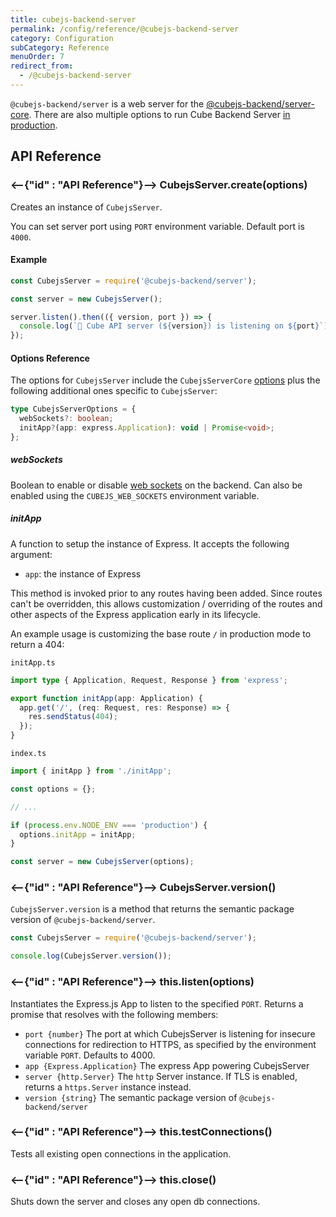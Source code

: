 ```yaml
---
title: cubejs-backend-server
permalink: /config/reference/@cubejs-backend-server
category: Configuration
subCategory: Reference
menuOrder: 7
redirect_from:
  - /@cubejs-backend-server
---
```


`@cubejs-backend/server` is a web server for the
[@cubejs-backend/server-core][ref-config-ref-backend-server-core]. There are
also multiple options to run Cube Backend Server [in
production][ref-deployment].

## API Reference

### <--{"id" : "API Reference"}--> CubejsServer.create(options)

Creates an instance of `CubejsServer`.

You can set server port using `PORT` environment variable. Default port is
`4000`.

#### Example

```javascript
const CubejsServer = require('@cubejs-backend/server');

const server = new CubejsServer();

server.listen().then(({ version, port }) => {
  console.log(`🚀 Cube API server (${version}) is listening on ${port}`);
});
```

#### Options Reference

The options for `CubejsServer` include the `CubejsServerCore`
[options][ref-config-ref-backend-server-core-opts] plus the following additional
ones specific to `CubejsServer`:

```typescript
type CubejsServerOptions = {
  webSockets?: boolean;
  initApp?(app: express.Application): void | Promise<void>;
};
```

##### webSockets

Boolean to enable or disable [web sockets][ref-frontend-real-time-ws] on the
backend. Can also be enabled using the `CUBEJS_WEB_SOCKETS` environment
variable.

##### initApp

A function to setup the instance of Express. It accepts the following argument:

- `app`: the instance of Express

This method is invoked prior to any routes having been added. Since routes can't
be overridden, this allows customization / overriding of the routes and other
aspects of the Express application early in its lifecycle.

An example usage is customizing the base route `/` in production mode to return
a 404:

`initApp.ts`

```typescript
import type { Application, Request, Response } from 'express';

export function initApp(app: Application) {
  app.get('/', (req: Request, res: Response) => {
    res.sendStatus(404);
  });
}
```

`index.ts`

```typescript
import { initApp } from './initApp';

const options = {};

// ...

if (process.env.NODE_ENV === 'production') {
  options.initApp = initApp;
}

const server = new CubejsServer(options);
```

### <--{"id" : "API Reference"}--> CubejsServer.version()

`CubejsServer.version` is a method that returns the semantic package version of
`@cubejs-backend/server`.

```javascript
const CubejsServer = require('@cubejs-backend/server');

console.log(CubejsServer.version());
```

### <--{"id" : "API Reference"}--> this.listen(options)

Instantiates the Express.js App to listen to the specified `PORT`. Returns a
promise that resolves with the following members:

- `port {number}` The port at which CubejsServer is listening for insecure
  connections for redirection to HTTPS, as specified by the environment variable
  `PORT`. Defaults to 4000.
- `app {Express.Application}` The express App powering CubejsServer
- `server {http.Server}` The `http` Server instance. If TLS is enabled, returns
  a `https.Server` instance instead.
- `version {string}` The semantic package version of `@cubejs-backend/server`

### <--{"id" : "API Reference"}--> this.testConnections()

Tests all existing open connections in the application.

### <--{"id" : "API Reference"}--> this.close()

Shuts down the server and closes any open db connections.

[ref-config-ref-backend-server-core]:
  /config/reference/@cubejs-backend-server-core
[ref-config-ref-backend-server-core-opts]:
  /config/reference/@cubejs-backend-server-core#options-reference
[ref-deployment]: /deployment/overview
[ref-frontend-real-time-ws]: /real-time-data-fetch#web-sockets
